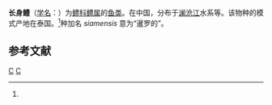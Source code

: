{{Speciesbox
| genus = Channa
| species = siamensis
| authority = Gunther, 1861<ref name='id8432'>{{cite web| url =http://www.bioinfo.cn/db05/BjdwSpecies.php?action=view&id=8432| title =长身鳢| work =中国动物物种编目数据库| publisher =中国科学院微生物研究所| author =中国科学院动物研究所| accessdate =2009-04-16| deadurl =yes| archiveurl =https://web.archive.org/web/20131203122335/http://www.bioinfo.cn/db05/BjdwSpecies.php?action=view| archivedate =2013-12-03}}</ref>
}}

'''长身鳢'''（[[学名|学名]]：{{lang|la|''Channa siamensis''}}）为[[鳢科|鳢科]][[鳢属|鳢属]]的[[鱼类|鱼类]]。在中国，分布于[[澜沧江|澜沧江]]水系等。该物种的模式产地在泰国。<ref name='id8432'/>种加名 ''siamensis'' 意为“暹罗的”。

== 参考文献 ==
{{reflist}}

{{taxonbar}}

[[Category:鳢属|C]]
[[Category:1861年描述的鱼类|C]]


{{鯰形目小作品}}